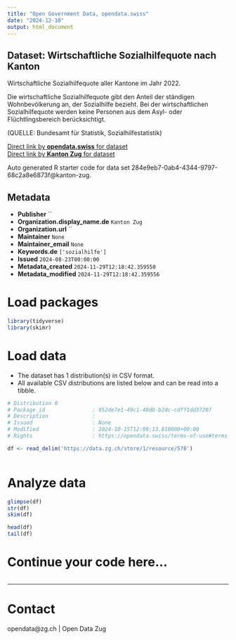 ```yaml
---
title: "Open Government Data, opendata.swiss"
date: "2024-12-10"
output: html_document
---
```


## Dataset: Wirtschaftliche Sozialhilfequote nach Kanton

Wirtschaftliche Sozialhilfequote aller Kantone im Jahr 2022.

Die wirtschaftliche Sozialhilfequote gibt den Anteil der ständigen Wohnbevölkerung an, der Sozialhilfe bezieht. Bei der wirtschaftlichen Sozialhilfequote werden keine Personen aus dem Asyl- oder Flüchtlingsbereich berücksichtigt.

(QUELLE: Bundesamt für Statistik, Sozialhilfestatistik)

[Direct link by **opendata.swiss** for dataset](https://opendata.swiss/de/dataset/wirtschaftliche-sozialhilfequote-nach-kanton)<br>
[Direct link by **Kanton Zug** for dataset](https://www.zg.ch/behoerden/gesundheitsdirektion/statistikfachstelle/themen/soziale-sicherheit/sozialhilfe)

Auto generated R starter code for data set 284e9eb7-0ab4-4344-9797-68c2a8e6873f@kanton-zug.

## Metadata

- **Publisher** ``
- **Organization.display_name.de** `Kanton Zug`
- **Organization.url** ``
- **Maintainer** `None`
- **Maintainer_email** `None`
- **Keywords.de** `['sozialhilfe']`
- **Issued** `2024-08-23T00:00:00`
- **Metadata_created** `2024-11-29T12:18:42.359550`
- **Metadata_modified** `2024-11-29T12:18:42.359556`


# Load packages

```r

library(tidyverse)
library(skimr)

```

# Load data

-   The dataset has 1 distribution(s) in CSV format.
-   All available CSV distributions are listed below and can be read into a tibble.

```r

# Distribution 0
# Package_id               : 952de7e1-49c1-48d8-b2dc-cdff1dd37207
# Description              : 
# Issued                   : None
# Modified                 : 2024-10-15T12:09:13.810000+00:00
# Rights                   : https://opendata.swiss/terms-of-use#terms_open

df <- read_delim('https://data.zg.ch/store/1/resource/578')



```

# Analyze data

```r

glimpse(df)
str(df)
skim(df)

head(df)
tail(df)

```

# Continue your code here...

```r

```

------------------------------------------------------------------------

# Contact

opendata@zg.ch | Open Data Zug
